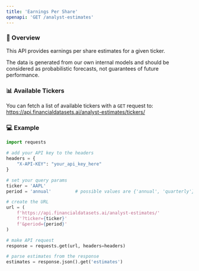 ```yaml
---
title: 'Earnings Per Share'
openapi: 'GET /analyst-estimates'
---
```


### 👋 Overview
This API provides earnings per share estimates for a given ticker.

The data is generated from our own internal models and should be considered as probabilistic forecasts, not guarantees of future performance.

### 📊 Available Tickers
You can fetch a list of available tickers with a `GET` request to:
https://api.financialdatasets.ai/analyst-estimates/tickers/

### 💻 Example

```python Analyst Estimates
import requests

# add your API key to the headers
headers = {
    "X-API-KEY": "your_api_key_here"
}

# set your query params
ticker = 'AAPL'
period = 'annual'         # possible values are {'annual', 'quarterly'}

# create the URL
url = (
    f'https://api.financialdatasets.ai/analyst-estimates/'
    f'?ticker={ticker}'
    f'&period={period}'
)

# make API request
response = requests.get(url, headers=headers)

# parse estimates from the response
estimates = response.json().get('estimates')
```
